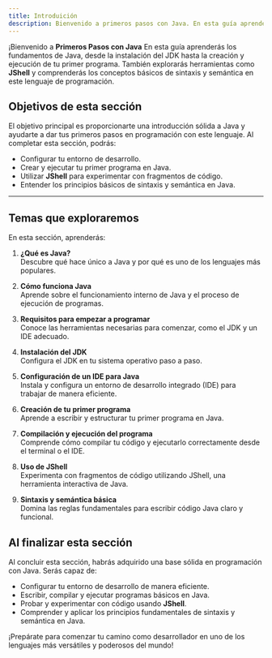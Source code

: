```yaml
---
title: Introduición
description: Bienvenido a primeros pasos con Java. En esta guía aprenderás los conceptos básicos de Java, cómo instalar el JDK y configurar tu entorno de desarrollo.
---
```



¡Bienvenido a **Primeros Pasos con Java** 
En esta guía aprenderás los fundamentos de Java, desde la instalación del JDK hasta la creación y ejecución de tu primer programa. También explorarás herramientas como **JShell** y comprenderás los conceptos básicos de sintaxis y semántica en este lenguaje de programación.


## Objetivos de esta sección  

El objetivo principal es proporcionarte una introducción sólida a Java y ayudarte a dar tus primeros pasos en programación con este lenguaje. Al completar esta sección, podrás:  

- Configurar tu entorno de desarrollo.  
- Crear y ejecutar tu primer programa en Java.  
- Utilizar **JShell** para experimentar con fragmentos de código.  
- Entender los principios básicos de sintaxis y semántica en Java.  

---

## Temas que exploraremos

En esta sección, aprenderás:  

1. **¿Qué es Java?**  
   Descubre qué hace único a Java y por qué es uno de los lenguajes más populares.  

2. **Cómo funciona Java**  
   Aprende sobre el funcionamiento interno de Java y el proceso de ejecución de programas.  

3. **Requisitos para empezar a programar**  
   Conoce las herramientas necesarias para comenzar, como el JDK y un IDE adecuado.  

4. **Instalación del JDK**  
   Configura el JDK en tu sistema operativo paso a paso.  

5. **Configuración de un IDE para Java**  
   Instala y configura un entorno de desarrollo integrado (IDE) para trabajar de manera eficiente.  

6. **Creación de tu primer programa**  
   Aprende a escribir y estructurar tu primer programa en Java.  

7. **Compilación y ejecución del programa**  
   Comprende cómo compilar tu código y ejecutarlo correctamente desde el terminal o el IDE.  

8. **Uso de JShell**  
   Experimenta con fragmentos de código utilizando JShell, una herramienta interactiva de Java.  

9. **Sintaxis y semántica básica**  
   Domina las reglas fundamentales para escribir código Java claro y funcional.  


## Al finalizar esta sección 

Al concluir esta sección, habrás adquirido una base sólida en programación con Java. Serás capaz de:  

- Configurar tu entorno de desarrollo de manera eficiente.  
- Escribir, compilar y ejecutar programas básicos en Java.  
- Probar y experimentar con código usando **JShell**.  
- Comprender y aplicar los principios fundamentales de sintaxis y semántica en Java.  

¡Prepárate para comenzar tu camino como desarrollador en uno de los lenguajes más versátiles y poderosos del mundo!  
